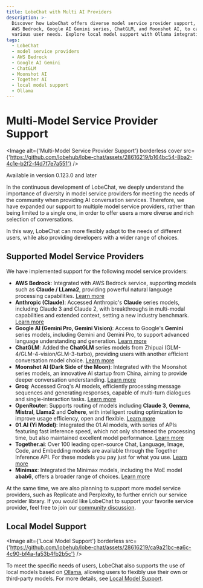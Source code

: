 ```yaml
---
title: LobeChat with Multi AI Providers
description: >-
  Discover how LobeChat offers diverse model service provider support, including
  AWS Bedrock, Google AI Gemini series, ChatGLM, and Moonshot AI, to cater to
  various user needs. Explore local model support with Ollama integration.
tags:
  - LobeChat
  - model service providers
  - AWS Bedrock
  - Google AI Gemini
  - ChatGLM
  - Moonshot AI
  - Together AI
  - local model support
  - Ollama
---
```


# Multi-Model Service Provider Support

<Image
  alt={'Multi-Model Service Provider Support'}
  borderless
  cover
  src={'https://github.com/lobehub/lobe-chat/assets/28616219/b164bc54-8ba2-4c1e-b2f2-f4d7f7e7a551'}
/>

<Callout>Available in version 0.123.0 and later</Callout>

In the continuous development of LobeChat, we deeply understand the importance of diversity in model service providers for meeting the needs of the community when providing AI conversation services. Therefore, we have expanded our support to multiple model service providers, rather than being limited to a single one, in order to offer users a more diverse and rich selection of conversations.

In this way, LobeChat can more flexibly adapt to the needs of different users, while also providing developers with a wider range of choices.

## Supported Model Service Providers

We have implemented support for the following model service providers:

- **AWS Bedrock**: Integrated with AWS Bedrock service, supporting models such as **Claude / LLama2**, providing powerful natural language processing capabilities. [Learn more](https://aws.amazon.com/cn/bedrock)
- **Anthropic (Claude)**: Accessed Anthropic's **Claude** series models, including Claude 3 and Claude 2, with breakthroughs in multi-modal capabilities and extended context, setting a new industry benchmark. [Learn more](https://www.anthropic.com/claude)
- **Google AI (Gemini Pro, Gemini Vision)**: Access to Google's **Gemini** series models, including Gemini and Gemini Pro, to support advanced language understanding and generation. [Learn more](https://deepmind.google/technologies/gemini/)
- **ChatGLM**: Added the **ChatGLM** series models from Zhipuai (GLM-4/GLM-4-vision/GLM-3-turbo), providing users with another efficient conversation model choice. [Learn more](https://www.zhipuai.cn/)
- **Moonshot AI (Dark Side of the Moon)**: Integrated with the Moonshot series models, an innovative AI startup from China, aiming to provide deeper conversation understanding. [Learn more](https://www.moonshot.cn/)
- **Groq**: Accessed Groq's AI models, efficiently processing message sequences and generating responses, capable of multi-turn dialogues and single-interaction tasks. [Learn more](https://groq.com/)
- **OpenRouter**: Supports routing of models including **Claude 3**, **Gemma**, **Mistral**, **Llama2** and **Cohere**, with intelligent routing optimization to improve usage efficiency, open and flexible. [Learn more](https://openrouter.ai/)
- **01.AI (Yi Model)**: Integrated the 01.AI models, with series of APIs featuring fast inference speed, which not only shortened the processing time, but also maintained excellent model performance. [Learn more](https://01.ai/)
- **Together.ai**: Over 100 leading open-source Chat, Language, Image, Code, and Embedding models are available through the Together Inference API. For these models you pay just for what you use. [Learn more](https://www.together.ai/)
- **Minimax**: Integrated the Minimax models, including the MoE model **abab6**, offers a broader range of choices. [Learn more](https://www.minimaxi.com/)

At the same time, we are also planning to support more model service providers, such as Replicate and Perplexity, to further enrich our service provider library. If you would like LobeChat to support your favorite service provider, feel free to join our [community discussion](https://github.com/lobehub/lobe-chat/discussions/1284).

## Local Model Support

<Image
  alt={'Local Model Support'}
  borderless
  src={'https://github.com/lobehub/lobe-chat/assets/28616219/ca9a21bc-ea6c-4c90-bf4a-fa53b4fb2b5c'}
/>

To meet the specific needs of users, LobeChat also supports the use of local models based on [Ollama](https://ollama.ai), allowing users to flexibly use their own or third-party models. For more details, see [Local Model Support](/docs/usage/features/local-llm).
